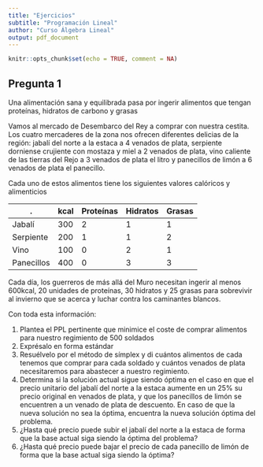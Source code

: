 ---
title: "Ejercicios"
subtitle: "Programación Lineal"
author: "Curso Álgebra Lineal"
output: pdf_document
---

```{r setup, include=FALSE}
knitr::opts_chunk$set(echo = TRUE, comment = NA)
```

## Pregunta 1

Una alimentación sana y equilibrada pasa por ingerir alimentos que tengan proteínas, hidratos de carbono y grasas

Vamos al mercado de Desembarco del Rey a comprar con nuestra cestita. Los cuatro mercaderes de la zona nos ofrecen diferentes delicias de la región: jabalí del norte a la estaca a 4 venados de plata, serpiente dorniense crujiente con mostaza y miel a 2 venados de plata, vino caliente de las tierras del Rejo a 3 venados de plata el litro y panecillos de limón a 6 venados de plata el panecillo.

Cada uno de estos alimentos tiene los siguientes valores calóricos y alimenticios

. | kcal | Proteínas | Hidratos | Grasas |
--- | --- | --- | --- | --- |
Jabalí | 300 | 2 | 1 | 1 |
Serpiente | 200 | 1 | 1 | 2 |
Vino | 100 | 0 | 2 | 1 |
Panecillos | 400 | 0 | 3 | 3 |

Cada día, los guerreros de más allá del Muro necesitan ingerir al menos 600kcal, 20 unidades de proteínas, 30 hidratos y 25 grasas para sobrevivir al invierno que se acerca y luchar contra los caminantes blancos.

Con toda esta información:

1. Plantea el PPL pertinente que minimice el coste de comprar alimentos para nuestro regimiento de 500 soldados
2. Exprésalo en forma estándar
3. Resuélvelo por el método de símplex y di cuántos alimentos de cada tenemos que comprar para cada soldado y cuántos venados de plata necesitaremos para abastecer a nuestro regimiento.
4. Determina si la solución actual sigue siendo óptima en el caso en que el precio unitario del jabalí del norte a la estaca aumente en un 25% su precio original en venados de plata, y que los panecillos de limón se encuentren a un venado de plata de descuento. En caso de que la nueva solución no sea la óptima, encuentra la nueva solución óptima del problema.
5. ¿Hasta qué precio puede subir el jabalí del norte a la estaca de forma que la base actual siga siendo la óptima del problema?
6. ¿Hasta qué precio puede bajar el precio de cada panecillo de limón de forma que la base actual siga siendo la óptima?


